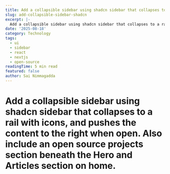 ```yaml
---
title: Add a collapsible sidebar using shadcn sidebar that collapses to a…
slug: add-collapsible-sidebar-shadcn
excerpt: |-
  Add a collapsible sidebar using shadcn sidebar that collapses to a rail with icons, and pushes the content to the right when open. Also include an open source projects section.
date: '2025-08-18'
category: Technology
tags:
  - ui
  - sidebar
  - react
  - nextjs
  - open-source
readingTime: 5 min read
featured: false
author: Sai Nimmagadda
---
```

# Add a collapsible sidebar using shadcn sidebar that collapses to a rail with icons, and pushes the content to the right when open. Also include an open source projects section beneath the Hero and Articles section on home.
